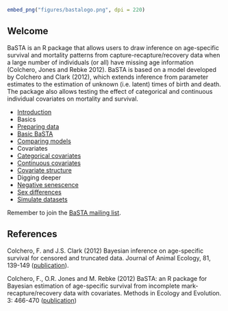 ```r
embed_png("figures/bastalogo.png", dpi = 220)
```


## Welcome {#welcome}

BaSTA is an R package that allows users to draw inference on age-specific survival and mortality patterns from capture-recapture/recovery data when a large number of individuals (or all) have missing age information (Colchero, Jones and Rebke 2012). BaSTA is based on a model developed by Colchero and Clark (2012), which extends inference from parameter estimates to the estimation of unknown (i.e. latent) times of birth and death. The package also allows testing the effect of categorical and continuous individual covariates on mortality and survival.


<ul class="toc">
  <li><a href="Introduction.html">Introduction</a></li>

<li class="dropdown-header">Basics</li>
<li><a href="Preparing-data.html">Preparing data</a></li>
<li><a href="Basic-BaSTA.html">Basic BaSTA</a></li>
<li><a href="Comparing-models.html">Comparing models</a></li>

<li class="dropdown-header">Covariates</li>
<li><a href="Categorical-covariates.html">Categorical covariates</a></li>
<li><a href="Continuous-covariates.html">Continuous covariates</a></li>
<li><a href="Covariate-structure.html">Covariate structure</a></li>

<li class="dropdown-header">Digging deeper</li>
<li><a href="Negative-senescence.html">Negative senescence</a></li>
<li><a href="Sex-differences.html">Sex differences</a></li>
<li><a href="Simulate-datasets.html">Simulate datasets</a></li>



</ul>

Remember to join the [BaSTA mailing list](http://lists.r-forge.r-project.org/mailman/listinfo/basta-users). 

## References {#references}

Colchero, F. and J.S. Clark (2012) Bayesian inference on age-specific survival for censored and truncated data. Journal of Animal Ecology, 81, 139-149 ([publication](http://onlinelibrary.wiley.com/doi/10.1111/j.1365-2656.2011.01898.x/abstract)).

Colchero, F., O.R. Jones and M. Rebke (2012) BaSTA: an R package for Bayesian estimation of age-specific survival from incomplete mark-recapture/recovery data with covariates. Methods in Ecology and Evolution. 3: 466-470 ([publication](http://onlinelibrary.wiley.com/doi/10.1111/j.2041-210X.2012.00186.x/abstract))

